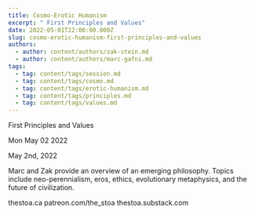 ```yaml
---
title: Cosmo-Erotic Humanism
excerpt: " First Principles and Values"
date: 2022-05-01T22:00:00.000Z
slug: cosmo-erotic-humanism-first-principles-and-values
authors:
  - author: content/authors/zak-stein.md
  - author: content/authors/marc-gafni.md
tags:
  - tag: content/tags/session.md
  - tag: content/tags/cosmo.md
  - tag: content/tags/erotic-humanism.md
  - tag: content/tags/principles.md
  - tag: content/tags/values.md
---
```




 First Principles and Values

Mon May 02 2022

May 2nd, 2022

Marc and Zak provide an overview of an emerging philosophy. Topics include neo-perennialism, eros, ethics, evolutionary metaphysics, and the future of civilization.

thestoa.ca
patreon.com/the_stoa
thestoa.substack.com


